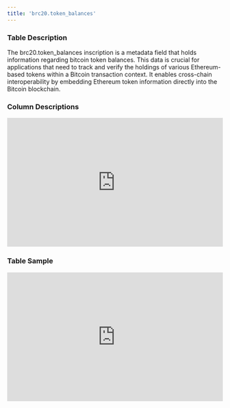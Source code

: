 ```yaml
---
title: 'brc20.token_balances'
---
```


### Table Description
The brc20.token_balances inscription is a metadata field that holds information regarding bitcoin token balances. This data is crucial for applications that need to track and verify the holdings of various Ethereum-based tokens within a Bitcoin transaction context. It enables cross-chain interoperability by embedding Ethereum token information directly into the Bitcoin blockchain.
### Column Descriptions

<div>
    <iframe
        src="http://127.0.0.1:3000/columns/brc20.token_balances"
        width="100%"
        height="300px"
        frameBorder="0"
        scrolling="no"
    ></iframe>
</div>

### Table Sample

<div>
    <iframe
        src="http://127.0.0.1:3000/data/brc20.token_balances"
        width="100%"
        height="300px"
        frameBorder="0"
        scrolling="no"
    ></iframe>
</div>
